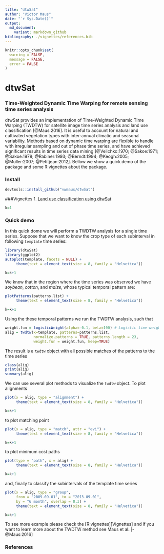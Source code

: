 ```yaml
---
title: "dtwSat"
author: "Victor Maus"
date: "`r Sys.Date()`"
output:
  md_document:
    variant: markdown_github
bibliography: ./vignettes/references.bib
---
```



```r
knitr::opts_chunk$set(
  warning = FALSE,
  message = FALSE,
  error = FALSE
)
```


<!-- 
# Render README.md file  
rmarkdown::render("README.Rmd")
-->

dtwSat
=====

### Time-Weighted Dynamic Time Warping for remote sensing time series analysis
dtwSat provides an implementation of Time-Weighted Dynamic Time Warping (TWDTW) for satellite image time series analysis and land use classification [@Maus:2016]. It is useful to account for natural and cultivated vegetation types with inter-annual climatic and seasonal variability. Methods based on dynamic time warping are flexible to handle with irregular sampling and out of phase time series, and have achieved significant results in time series data mining [@Velichko:1970; @Sakoe:1971; @Sakoe:1978; @Rabiner:1993; @Berndt:1994; @Keogh:2005; @Muller:2007; @Petitjean:2012]. Bellow we show a quick demo of the package and some R vignettes about the package.

### Install
```r
devtools::install_github("vwmaus/dtwSat")
```


###Vignettes
<!--
* [Timw-Weighted Dynamic Time Warping - TWDTW]
* [Time series analysis using dtwSat]
-->
1. [Land use classification using dtwSat](ist/doc/lucc.html)


```r
k=1
```
### Quick demo
In this quick dome we will perform a TWDTW analysis for a single time series. Suppose that we want to know the crop type of each subinterval in following `template` time series:
```r
library(dtwSat)
library(ggplot2)
autoplot(template, facets = NULL) + 
     theme(text = element_text(size = 8, family = "Helvetica"))
```
```r
k=k+1
```

We know that in the region where the time series was observed we have *soybean*, *cotton*, and *maize*, whose typical temporal pattern are:
```r
plotPatterns(patterns.list) + 
     theme(text = element_text(size = 8, family = "Helvetica"))
```
```r
k=k+1
```

Using the these temporal patterns we run the TWDTW analysis, such that 
```r
weight.fun = logisticWeight(alpha=-0.1, beta=100) # Logistic time-weight
alig = twdtw(x=template, patterns=patterns.list, 
             normalize.patterns = TRUE, patterns.length = 23,
             weight.fun = weight.fun, keep=TRUE) 
```

The result is a `twdtw` object with all possible matches of the patterns to the time series 
```r
class(alig)
print(alig)
summary(alig)
```

We can use several plot methods to visualize the `twdtw` object. To plot alignments 
```r
plot(x = alig, type = "alignment") + 
     theme(text = element_text(size = 8, family = "Helvetica"))
```
```r
k=k+1
```
to plot matching point 
```r
plot(x = alig, type = "match", attr = "evi") + 
     theme(text = element_text(size = 8, family = "Helvetica"))
```
```r
k=k+1
```
to plot minimum cost paths 
```r
plot(type = "path", x = alig) + 
     theme(text = element_text(size = 8, family = "Helvetica"))
```
```r
k=k+1
```
and, finally to classify the subintervals of the template time series 
```r
plot(x = alig, type = "group",
     from = "2009-09-01", to = "2013-09-01", 
     by = "6 month", overlap = 0.3) + 
     theme(text = element_text(size = 8, family = "Helvetica"))
```
```r
k=k+1
```

To see more example please check the [R vignettes][Vignettes] and if you want to learn more about the TWDTW method see Maus et al. [-@Maus:2016]

### References

